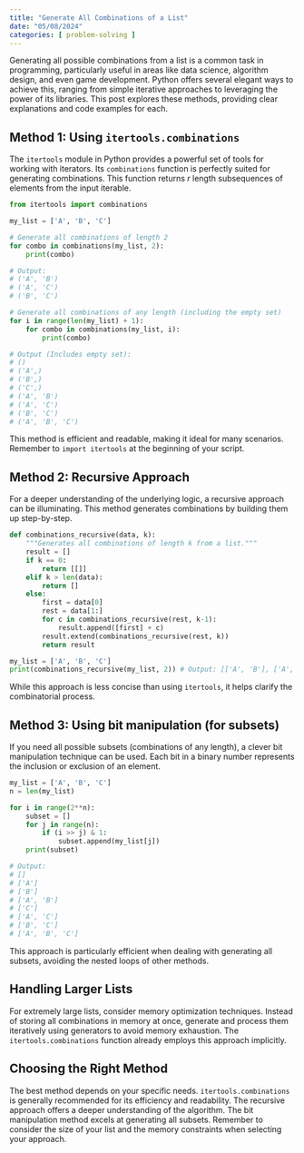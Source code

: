 ```yaml
---
title: "Generate All Combinations of a List"
date: "05/08/2024"
categories: [ problem-solving ]
---
```


Generating all possible combinations from a list is a common task in programming, particularly useful in areas like data science, algorithm design, and even game development. Python offers several elegant ways to achieve this, ranging from simple iterative approaches to leveraging the power of its libraries. This post explores these methods, providing clear explanations and code examples for each.


## Method 1: Using `itertools.combinations`

The `itertools` module in Python provides a powerful set of tools for working with iterators.  Its `combinations` function is perfectly suited for generating combinations. This function returns *r* length subsequences of elements from the input iterable.

```python
from itertools import combinations

my_list = ['A', 'B', 'C']

# Generate all combinations of length 2
for combo in combinations(my_list, 2):
    print(combo)

# Output:
# ('A', 'B')
# ('A', 'C')
# ('B', 'C')

# Generate all combinations of any length (including the empty set)
for i in range(len(my_list) + 1):
    for combo in combinations(my_list, i):
        print(combo)

# Output (Includes empty set):
# ()
# ('A',)
# ('B',)
# ('C',)
# ('A', 'B')
# ('A', 'C')
# ('B', 'C')
# ('A', 'B', 'C')

```

This method is efficient and readable, making it ideal for many scenarios.  Remember to `import itertools` at the beginning of your script.


## Method 2: Recursive Approach

For a deeper understanding of the underlying logic, a recursive approach can be illuminating.  This method generates combinations by building them up step-by-step.

```python
def combinations_recursive(data, k):
    """Generates all combinations of length k from a list."""
    result = []
    if k == 0:
        return [[]]
    elif k > len(data):
        return []
    else:
        first = data[0]
        rest = data[1:]
        for c in combinations_recursive(rest, k-1):
            result.append([first] + c)
        result.extend(combinations_recursive(rest, k))
        return result

my_list = ['A', 'B', 'C']
print(combinations_recursive(my_list, 2)) # Output: [['A', 'B'], ['A', 'C'], ['B', 'C']]

```

While this approach is less concise than using `itertools`, it helps clarify the combinatorial process.


## Method 3: Using bit manipulation (for subsets)

If you need all possible subsets (combinations of any length), a clever bit manipulation technique can be used.  Each bit in a binary number represents the inclusion or exclusion of an element.

```python
my_list = ['A', 'B', 'C']
n = len(my_list)

for i in range(2**n):
    subset = []
    for j in range(n):
        if (i >> j) & 1:
            subset.append(my_list[j])
    print(subset)

# Output:
# []
# ['A']
# ['B']
# ['A', 'B']
# ['C']
# ['A', 'C']
# ['B', 'C']
# ['A', 'B', 'C']
```

This approach is particularly efficient when dealing with generating all subsets, avoiding the nested loops of other methods.


##  Handling Larger Lists

For extremely large lists, consider memory optimization techniques.  Instead of storing all combinations in memory at once, generate and process them iteratively using generators to avoid memory exhaustion.  The `itertools.combinations` function already employs this approach implicitly.


## Choosing the Right Method

The best method depends on your specific needs.  `itertools.combinations` is generally recommended for its efficiency and readability. The recursive approach offers a deeper understanding of the algorithm. The bit manipulation method excels at generating all subsets. Remember to consider the size of your list and the memory constraints when selecting your approach.

